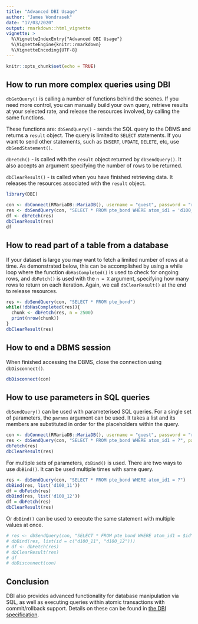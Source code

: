 ```yaml
---
title: "Advanced DBI Usage"
author: "James Wondrasek"
date: "17/03/2020"
output: rmarkdown::html_vignette
vignette: >
  %\VignetteIndexEntry{"Advanced DBI Usage"}
  %\VignetteEngine{knitr::rmarkdown}
  %\VignetteEncoding{UTF-8}
---
```


```r
knitr::opts_chunk$set(echo = TRUE)
```

## How to run more complex queries using DBI

`dbGetQuery()` is calling a number of functions behind the scenes. 
If you need more control, you can manually build your own query, retrieve results at your selected rate, and release the resources involved, by calling the same functions.

These functions are:
`dbSendQuery()` - sends the SQL query to the DBMS and returns a `result` object.
The query is limited to `SELECT` statements.
If you want to send other statements, such as `INSERT`, `UPDATE`, `DELETE`, etc, use `dbSendStatement()`.

`dbFetch()` - is called with the `result` object returned by `dbSendQuery()`.
It also accepts an argument specifying the number of rows to be returned.

`dbClearResult()` - is called when you have finished retrieving data.
It releases the resources associated with the `result` object.

```r
library(DBI)

con <- dbConnect(RMariaDB::MariaDB(), username = "guest", password = "relational", host = "relational.fit.cvut.cz", port = 3306, dbname = "PTE")
res <- dbSendQuery(con, "SELECT * FROM pte_bond WHERE atom_id1 = 'd100_12'")
df <- dbFetch(res)
dbClearResult(res)
df
```

## How to read part of a table from a database

If your dataset is large you may want to fetch a limited number of rows at a time.
As demonstrated below, this can be accomplished by using a while loop where the function `dbHasCompleted()` is used to check for ongoing rows, and `dbFetch()` is used with the `n = X` argument, specifying how many rows to return on each iteration.
Again, we call `dbClearResult()` at the end to release resources. 

```r

res <- dbSendQuery(con, "SELECT * FROM pte_bond")
while(!dbHasCompleted(res)){
  chunk <- dbFetch(res, n = 2500)
  print(nrow(chunk))
}
dbClearResult(res)

```

## How to end a DBMS session

When finished accessing the DBMS, close the connection using `dbDisconnect()`.

```r

dbDisconnect(con)

```

## How to use parameters in SQL queries

`dbSendQuery()` can be used with parameterised SQL queries.
For a single set of parameters, the `params` argument can be used. It takes a list and its members are substituted in order for the placeholders within the query. 

```r

con <- dbConnect(RMariaDB::MariaDB(), username = "guest", password = "relational", host = "relational.fit.cvut.cz", port = 3306, dbname = "PTE")
res <- dbSendQuery(con, "SELECT * FROM pte_bond WHERE atom_id1 = ?", params = list('d100_11'))
dbFetch(res)
dbClearResult(res)

```

For multiple sets of parameters, `dbBind()` is used.
There are two ways to use `dbBind()`.
It can be used multiple times with same query.

```r
res <- dbSendQuery(con, "SELECT * FROM pte_bond WHERE atom_id1 = ?")
dbBind(res, list('d100_11'))
df = dbFetch(res)
dbBind(res, list('d100_12'))
df = dbFetch(res)
dbClearResult(res)

```

Or `dbBind()` can be used to execute the same statement with multiple values at once.

```r
# res <- dbSendQuery(con, "SELECT * FROM pte_bond WHERE atom_id1 = $id")
# dbBind(res, list(id = c("d100_11", "d100_12")))
# df <- dbFetch(res)
# dbClearResult(res)
# df
# dbDisconnect(con)
```

## Conclusion

DBI also provides advanced functionality for database manipulation via SQL, as well as executing queries within atomic transactions with commit/rollback support. Details on these can be found in [the DBI specification](https://cran.r-project.org/web/packages/DBI/vignettes/spec.html).

